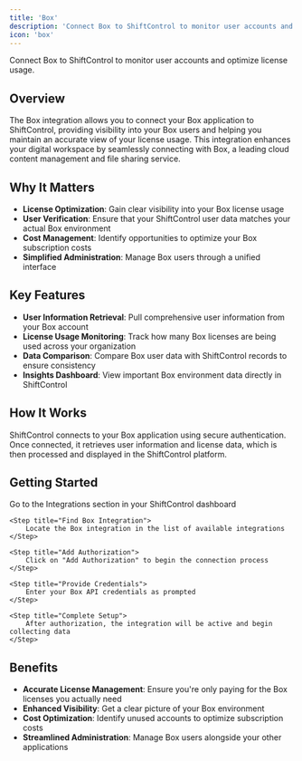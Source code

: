 ```yaml
---
title: 'Box'
description: 'Connect Box to ShiftControl to monitor user accounts and optimize license usage.'
icon: 'box'
---
```



<p style={{fontSize: "large"}}>Connect Box to ShiftControl to monitor user accounts and optimize license usage.</p>

## Overview

The Box integration allows you to connect your Box application to ShiftControl, providing visibility into your Box users and helping you maintain an accurate view of your license usage. This integration enhances your digital workspace by seamlessly connecting with Box, a leading cloud content management and file sharing service.

## Why It Matters

- **License Optimization**: Gain clear visibility into your Box license usage
- **User Verification**: Ensure that your ShiftControl user data matches your actual Box environment
- **Cost Management**: Identify opportunities to optimize your Box subscription costs
- **Simplified Administration**: Manage Box users through a unified interface

## Key Features

- **User Information Retrieval**: Pull comprehensive user information from your Box account
- **License Usage Monitoring**: Track how many Box licenses are being used across your organization
- **Data Comparison**: Compare Box user data with ShiftControl records to ensure consistency
- **Insights Dashboard**: View important Box environment data directly in ShiftControl

## How It Works

ShiftControl connects to your Box application using secure authentication. Once connected, it retrieves user information and license data, which is then processed and displayed in the ShiftControl platform.

## Getting Started

<Steps>
    <Step title="Navigate to Integrations">
        Go to the Integrations section in your ShiftControl dashboard
    </Step>

    <Step title="Find Box Integration">
        Locate the Box integration in the list of available integrations
    </Step>

    <Step title="Add Authorization">
        Click on "Add Authorization" to begin the connection process
    </Step>

    <Step title="Provide Credentials">
        Enter your Box API credentials as prompted
    </Step>

    <Step title="Complete Setup">
        After authorization, the integration will be active and begin collecting data
    </Step>
</Steps>

## Benefits

- **Accurate License Management**: Ensure you're only paying for the Box licenses you actually need
- **Enhanced Visibility**: Get a clear picture of your Box environment
- **Cost Optimization**: Identify unused accounts to optimize subscription costs
- **Streamlined Administration**: Manage Box users alongside your other applications
